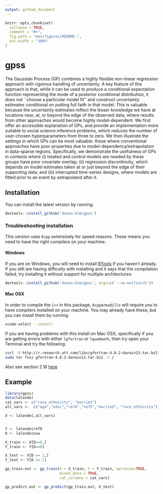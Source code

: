 ```yaml
---
output: github_document
---
```


<!-- README.md is generated from README.Rmd. Please edit that file -->

```r
knitr::opts_chunk$set(
  collapse = TRUE,
  comment = "#>",
  fig.path = "man/figures/README-",
  out.width = "100%"
)
```

# gpss

<!-- badges: start -->
<!-- badges: end -->

The Gaussian Process (GP) combines a highly flexible non-linear regression approach with rigorous handling of uncertainty. A key feature of this approach is that, while it can be used to produce a conditional expectation function representing the mode of a posterior conditional distribution, it does not ``choose a particular model fit'' and construct uncertainty estimates conditional on putting full faith in that model. This is valuable because the uncertainty estimates reflect the lesser knowledge we have at locations near, at, or beyond the edge of the observed data, where results from other approaches would become highly model-dependent. We first offer an accessible explanation of GPs, and provide an implementation more suitable to social science inference problems, which reduces the number of user-chosen hyperparameters from three to zero. We then illustrate the settings in which GPs can be most valuable: those where conventional approaches have poor properties due to model-dependency/extrapolation in data-sparse regions. Specifically, we demonstrate the usefulness of GPs in contexts where (i) treated and control models are needed by these groups have poor covariate overlap; (ii) regression discontinuity, which depends on model estimates taken at or just beyond the edge of their supporting data; and (iii) interrupted time-series designs, where models are fitted prior to an event by extrapolated after it. 

## Installation

You can install the latest version by running:
```R
devtools::install_github('doeun-kim/gpss')
```

### Troubleshooting installation

This version uses `Rcpp` extensively for speed reasons. These means you need to have the right compilers on your machine.

#### Windows
If you are on Windows, you will need to install [RTools](https://cran.r-project.org/bin/windows/Rtools/) if you haven't already. If you still are having difficulty with installing and it says that the compilation failed, try installing it without support for multiple architectures:
```R
devtools::install_github('doeun-kim/gpss', args=c('--no-multiarch'))
```

#### Mac OSX

In order to compile the `C++` in this package, `RcppArmadillo` will require you to have compilers installed on your machine. You may already have these, but you can install them by running:

```bash
xcode-select --install
```

If you are having problems with this install on Mac OSX, specifically if you are getting errors with either `lgfortran` or `lquadmath`, then try open your Terminal and try the following:

```bash
curl -O http://r.research.att.com/libs/gfortran-4.8.2-darwin13.tar.bz2
sudo tar fvxz gfortran-4.8.2-darwin13.tar.bz2 -C /
```

Also see section 2.16 [here](http://dirk.eddelbuettel.com/code/rcpp/Rcpp-FAQ.pdf)

## Example

```r
library(gpss)
data(lalonde)
cat_vars <- c("race_ethnicity", "married")
all_vars <-  c("age","educ","re74","re75","married", "race_ethnicity")

X <- lalonde[,all_vars]


Y <- lalonde$re78
D <- lalonde$nsw

X_train <- X[D==0,]
Y_train <- Y[D==0]

X_test <- X[D == 1,]
Y_test <- Y[D == 1]

gp_train.out <- gp_train(X = X_train, Y = Y_train, optimize=TRUE,
                         mixed_data = TRUE, 
                         cat_columns = cat_vars)

gp_predict.out <- gp_predict(gp_train.out, X_test)
```
